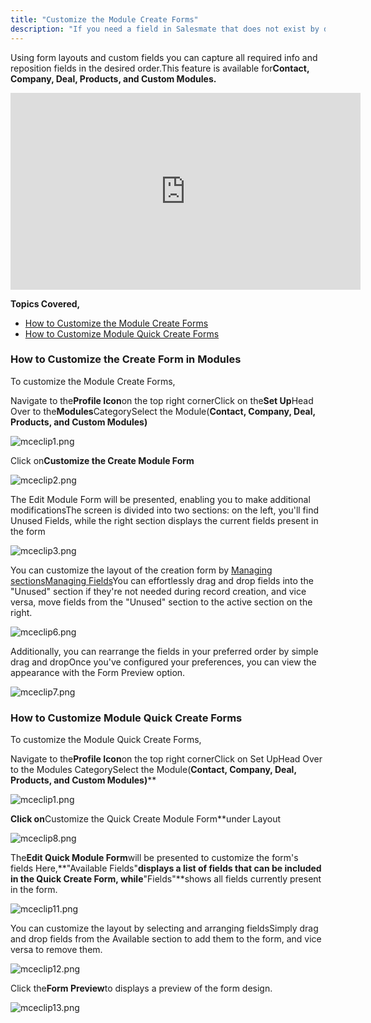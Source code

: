 ```yaml
---
title: "Customize the Module Create Forms"
description: "If you need a field in Salesmate that does not exist by default, it can always be added as a custom field. "
---
```

Using form layouts and custom fields you can capture all required info and reposition fields in the desired order.This feature is available for**Contact, Company, Deal, Products, and Custom Modules.**

<iframe
  width="560"
  height="315"
  src="https://www.youtube.com/embed/TO68F2jvE98"
  title="YouTube video"
  frameborder="0"
  allow="accelerometer; autoplay; clipboard-write; encrypted-media; gyroscope; picture-in-picture; web-share"
  allowfullscreen
></iframe>

**Topics Covered,**
* [How to Customize the Module Create Forms](https://support.salesmate.io/hc/en-us/articles/115000147025#h_01HQQ5DA6SMPVNSSHW0PYDV8NZ)
* [How to Customize Module Quick Create Forms](https://support.salesmate.io/hc/en-us/articles/115000147025#h_01HQQET1TA27P6VB6J760V2QNR)

### How to Customize the Create Form in Modules

To customize the Module Create Forms,

Navigate to the**Profile Icon**on the top right cornerClick on the**Set Up**Head Over to the**Modules**CategorySelect the Module(**Contact, Company, Deal, Products, and Custom Modules)**

![mceclip1.png](./images/mceclip1-4.png)

Click on**Customize the Create Module Form**

![mceclip2.png](./images/mceclip2-4.png)

The Edit Module Form will be presented, enabling you to make additional modificationsThe screen is divided into two sections: on the left, you'll find Unused Fields, while the right section displays the current fields present in the form

![mceclip3.png](./images/mceclip3-3.png)

You can customize the layout of the creation form by
[Managing sections](https://support.salesmate.io/hc/en-us/articles/29288603912857)[Managing Fields](https://support.salesmate.io/hc/en-us/articles/360041831032-How-to-Create-Custom-fields)You can effortlessly drag and drop fields into the "Unused" section if they're not needed during record creation, and vice versa, move fields from the "Unused" section to the active section on the right.

![mceclip6.png](./images/mceclip6-3.png)

Additionally, you can rearrange the fields in your preferred order by simple drag and dropOnce you've configured your preferences, you can view the appearance with the Form Preview option.

![mceclip7.png](./images/mceclip7.png)

### How to Customize Module Quick Create Forms

To customize the Module Quick Create Forms,

Navigate to the**Profile Icon**on the top right cornerClick on Set UpHead Over to the Modules CategorySelect the Module(**Contact, Company, Deal, Products, and Custom Modules)****

![mceclip1.png](./images/mceclip1-4.png)

**Click on**Customize the Quick Create Module Form**under Layout

![mceclip8.png](./images/mceclip8-2.png)

The**Edit Quick Module Form**will be presented to customize the form's fields Here,**"Available Fields"**displays a list of fields that can be included in the Quick Create Form, while**"Fields"**shows all fields currently present in the form.

![mceclip11.png](./images/mceclip11.png)

You can customize the layout by selecting and arranging fieldsSimply drag and drop fields from the Available section to add them to the form, and vice versa to remove them.

![mceclip12.png](./images/mceclip12.png)

Click the**Form Preview**to displays a preview of the form design.

![mceclip13.png](./images/mceclip13.png)

